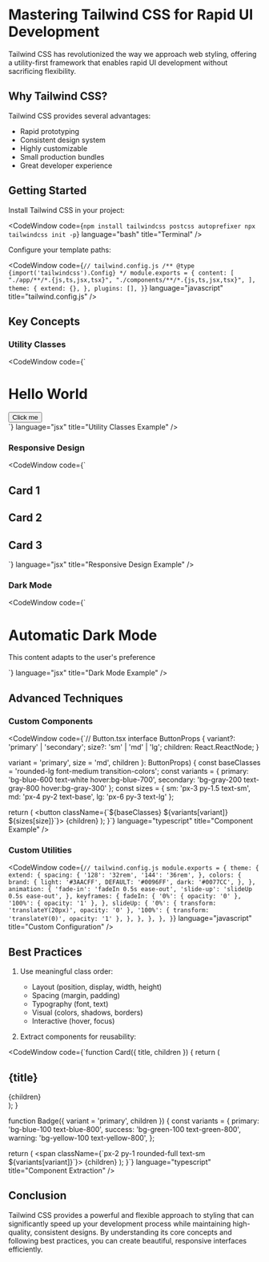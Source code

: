 
# Mastering Tailwind CSS for Rapid UI Development

Tailwind CSS has revolutionized the way we approach web styling, offering a utility-first framework that enables rapid UI development without sacrificing flexibility.

## Why Tailwind CSS?

Tailwind CSS provides several advantages:

- Rapid prototyping
- Consistent design system
- Highly customizable
- Small production bundles
- Great developer experience

## Getting Started

Install Tailwind CSS in your project:

<CodeWindow
  code={`npm install tailwindcss postcss autoprefixer
npx tailwindcss init -p`}
  language="bash"
  title="Terminal"
/>

Configure your template paths:

<CodeWindow
  code={`// tailwind.config.js
/** @type {import('tailwindcss').Config} */
module.exports = {
  content: [
    "./app/**/*.{js,ts,jsx,tsx}",
    "./components/**/*.{js,ts,jsx,tsx}",
  ],
  theme: {
    extend: {},
  },
  plugins: [],
}`}
  language="javascript"
  title="tailwind.config.js"
/>

## Key Concepts

### Utility Classes

<CodeWindow
  code={`<div className="flex items-center justify-between p-4 bg-white shadow-md rounded-lg">
  <h1 className="text-xl font-bold text-gray-800">
    Hello World
  </h1>
  <button className="px-4 py-2 bg-blue-600 text-white rounded-lg hover:bg-blue-700 transition-colors">
    Click me
  </button>
</div>`}
  language="jsx"
  title="Utility Classes Example"
/>

### Responsive Design

<CodeWindow
  code={`<div className="grid grid-cols-1 md:grid-cols-2 lg:grid-cols-3 gap-4">
  <div className="p-4 bg-white rounded-lg shadow">
    <h2 className="text-lg font-semibold">Card 1</h2>
  </div>
  <div className="p-4 bg-white rounded-lg shadow">
    <h2 className="text-lg font-semibold">Card 2</h2>
  </div>
  <div className="p-4 bg-white rounded-lg shadow">
    <h2 className="text-lg font-semibold">Card 3</h2>
  </div>
</div>`}
  language="jsx"
  title="Responsive Design Example"
/>

### Dark Mode

<CodeWindow
  code={`<div className="bg-white dark:bg-gray-800 text-gray-900 dark:text-white">
  <h1 className="text-2xl font-bold">
    Automatic Dark Mode
  </h1>
  <p className="text-gray-600 dark:text-gray-300">
    This content adapts to the user's preference
  </p>
</div>`}
  language="jsx"
  title="Dark Mode Example"
/>

## Advanced Techniques

### Custom Components

<CodeWindow
  code={`// Button.tsx
interface ButtonProps {
  variant?: 'primary' | 'secondary';
  size?: 'sm' | 'md' | 'lg';
  children: React.ReactNode;
}

  variant = 'primary',
  size = 'md',
  children 
}: ButtonProps) {
  const baseClasses = 'rounded-lg font-medium transition-colors';
  const variants = {
    primary: 'bg-blue-600 text-white hover:bg-blue-700',
    secondary: 'bg-gray-200 text-gray-800 hover:bg-gray-300'
  };
  const sizes = {
    sm: 'px-3 py-1.5 text-sm',
    md: 'px-4 py-2 text-base',
    lg: 'px-6 py-3 text-lg'
  };

  return (
    <button className={\`\${baseClasses} \${variants[variant]} \${sizes[size]}\`}>
      {children}
    </button>
  );
}`}
  language="typescript"
  title="Component Example"
/>

### Custom Utilities

<CodeWindow
  code={`// tailwind.config.js
module.exports = {
  theme: {
    extend: {
      spacing: {
        '128': '32rem',
        '144': '36rem',
      },
      colors: {
        brand: {
          light: '#3AACFF',
          DEFAULT: '#0096FF',
          dark: '#0077CC',
        },
      },
      animation: {
        'fade-in': 'fadeIn 0.5s ease-out',
        'slide-up': 'slideUp 0.5s ease-out',
      },
      keyframes: {
        fadeIn: {
          '0%': { opacity: '0' },
          '100%': { opacity: '1' },
        },
        slideUp: {
          '0%': { transform: 'translateY(20px)', opacity: '0' },
          '100%': { transform: 'translateY(0)', opacity: '1' },
        },
      },
    },
  },
}`}
  language="javascript"
  title="Custom Configuration"
/>

## Best Practices

1. Use meaningful class order:
   - Layout (position, display, width, height)
   - Spacing (margin, padding)
   - Typography (font, text)
   - Visual (colors, shadows, borders)
   - Interactive (hover, focus)

2. Extract components for reusability:

<CodeWindow
  code={`function Card({ title, children }) {
  return (
    <div className="p-6 bg-white dark:bg-gray-800 rounded-lg shadow-lg">
      <h2 className="text-xl font-semibold mb-4">{title}</h2>
      {children}
    </div>
  );
}

function Badge({ variant = 'primary', children }) {
  const variants = {
    primary: 'bg-blue-100 text-blue-800',
    success: 'bg-green-100 text-green-800',
    warning: 'bg-yellow-100 text-yellow-800',
  };

  return (
    <span className={\`px-2 py-1 rounded-full text-sm \${variants[variant]}\`}>
      {children}
    </span>
  );
}`}
  language="typescript"
  title="Component Extraction"
/>

## Conclusion

Tailwind CSS provides a powerful and flexible approach to styling that can significantly speed up your development process while maintaining high-quality, consistent designs. By understanding its core concepts and following best practices, you can create beautiful, responsive interfaces efficiently.